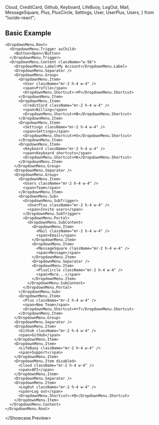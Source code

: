   Cloud,
  CreditCard,
  Github,
  Keyboard,
  LifeBuoy,
  LogOut,
  Mail,
  MessageSquare,
  Plus,
  PlusCircle,
  Settings,
  User,
  UserPlus,
  Users,
} from "lucide-react";

## Basic Example

<Showcase>
  <Showcase.Preview>

    <DropdownMenu.Root>
      <DropdownMenu.Trigger asChild>
        <Button>Open</Button>
      </DropdownMenu.Trigger>
      <DropdownMenu.Content className="w-56">
        <DropdownMenu.Label>My Account</DropdownMenu.Label>
        <DropdownMenu.Separator />
        <DropdownMenu.Group>
          <DropdownMenu.Item>
            <User className="mr-2 h-4 w-4" />
            <span>Profile</span>
            <DropdownMenu.Shortcut>⇧⌘P</DropdownMenu.Shortcut>
          </DropdownMenu.Item>
          <DropdownMenu.Item>
            <CreditCard className="mr-2 h-4 w-4" />
            <span>Billing</span>
            <DropdownMenu.Shortcut>⌘B</DropdownMenu.Shortcut>
          </DropdownMenu.Item>
          <DropdownMenu.Item>
            <Settings className="mr-2 h-4 w-4" />
            <span>Settings</span>
            <DropdownMenu.Shortcut>⌘S</DropdownMenu.Shortcut>
          </DropdownMenu.Item>
          <DropdownMenu.Item>
            <Keyboard className="mr-2 h-4 w-4" />
            <span>Keyboard shortcuts</span>
            <DropdownMenu.Shortcut>⌘K</DropdownMenu.Shortcut>
          </DropdownMenu.Item>
        </DropdownMenu.Group>
        <DropdownMenu.Separator />
        <DropdownMenu.Group>
          <DropdownMenu.Item>
            <Users className="mr-2 h-4 w-4" />
            <span>Team</span>
          </DropdownMenu.Item>
          <DropdownMenu.Sub>
            <DropdownMenu.SubTrigger>
              <UserPlus className="mr-2 h-4 w-4" />
              <span>Invite users</span>
            </DropdownMenu.SubTrigger>
            <DropdownMenu.Portal>
              <DropdownMenu.SubContent>
                <DropdownMenu.Item>
                  <Mail className="mr-2 h-4 w-4" />
                  <span>Email</span>
                </DropdownMenu.Item>
                <DropdownMenu.Item>
                  <MessageSquare className="mr-2 h-4 w-4" />
                  <span>Message</span>
                </DropdownMenu.Item>
                <DropdownMenu.Separator />
                <DropdownMenu.Item>
                  <PlusCircle className="mr-2 h-4 w-4" />
                  <span>More...</span>
                </DropdownMenu.Item>
              </DropdownMenu.SubContent>
            </DropdownMenu.Portal>
          </DropdownMenu.Sub>
          <DropdownMenu.Item>
            <Plus className="mr-2 h-4 w-4" />
            <span>New Team</span>
            <DropdownMenu.Shortcut>⌘+T</DropdownMenu.Shortcut>
          </DropdownMenu.Item>
        </DropdownMenu.Group>
        <DropdownMenu.Separator />
        <DropdownMenu.Item>
          <Github className="mr-2 h-4 w-4" />
          <span>GitHub</span>
        </DropdownMenu.Item>
        <DropdownMenu.Item>
          <LifeBuoy className="mr-2 h-4 w-4" />
          <span>Support</span>
        </DropdownMenu.Item>
        <DropdownMenu.Item disabled>
          <Cloud className="mr-2 h-4 w-4" />
          <span>API</span>
        </DropdownMenu.Item>
        <DropdownMenu.Separator />
        <DropdownMenu.Item>
          <LogOut className="mr-2 h-4 w-4" />
          <span>Log out</span>
          <DropdownMenu.Shortcut>⇧⌘Q</DropdownMenu.Shortcut>
        </DropdownMenu.Item>
      </DropdownMenu.Content>
    </DropdownMenu.Root>

  </Showcase.Preview>
</Showcase>
